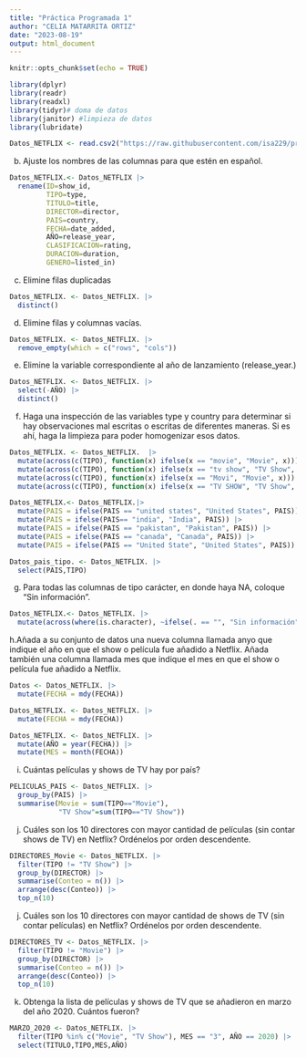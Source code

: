 ```yaml
---
title: "Práctica Programada 1"
author: "CELIA MATARRITA ORTIZ"
date: "2023-08-19"
output: html_document
---
```


```r
knitr::opts_chunk$set(echo = TRUE)

library(dplyr)
library(readr)
library(readxl)
library(tidyr)# doma de datos
library(janitor) #limpieza de datos
library(lubridate)
```

```r
Datos_NETFLIX <- read.csv2("https://raw.githubusercontent.com/isa229/programacion_analisis_datos_ii/main/netflix_info.csv")
```

b. Ajuste los nombres de las columnas para que estén en español.


```r
Datos_NETFLIX.<- Datos_NETFLIX |> 
  rename(ID=show_id,
         TIPO=type,
         TITULO=title,
         DIRECTOR=director,
         PAIS=country,
         FECHA=date_added,
         AÑO=release_year,
         CLASIFICACION=rating,
         DURACION=duration,
         GENERO=listed_in)
```

c. Elimine filas duplicadas

```r
Datos_NETFLIX. <- Datos_NETFLIX. |> 
  distinct()
```

d. Elimine filas y columnas vacías.
```r
Datos_NETFLIX. <- Datos_NETFLIX. |> 
  remove_empty(which = c("rows", "cols"))
```

e. Elimine la variable correspondiente al año de lanzamiento (release_year.)

```r
Datos_NETFLIX. <- Datos_NETFLIX. |>
  select(-AÑO) |>
  distinct()
```

f. Haga una inspección de las variables type y country para determinar si hay observaciones mal escritas o
escritas de diferentes maneras. Si es ahí, haga la limpieza para poder homogenizar esos datos.

```r
Datos_NETFLIX. <- Datos_NETFLIX.  |>
  mutate(across(c(TIPO), function(x) ifelse(x == "movie", "Movie", x))) |>
  mutate(across(c(TIPO), function(x) ifelse(x == "tv show", "TV Show", x))) |>
  mutate(across(c(TIPO), function(x) ifelse(x == "Movi", "Movie", x))) |> 
  mutate(across(c(TIPO), function(x) ifelse(x == "TV SHOW", "TV Show", x)))
```

```r
Datos_NETFLIX.<- Datos_NETFLIX.|>
  mutate(PAIS = ifelse(PAIS == "united states", "United States", PAIS)) |>
  mutate(PAIS = ifelse(PAIS== "india", "India", PAIS)) |>
  mutate(PAIS = ifelse(PAIS == "pakistan", "Pakistan", PAIS)) |> 
  mutate(PAIS = ifelse(PAIS == "canada", "Canada", PAIS)) |> 
  mutate(PAIS = ifelse(PAIS == "United State", "United States", PAIS))
```

```r
Datos_pais_tipo. <- Datos_NETFLIX. |>
  select(PAIS,TIPO)
```

g. Para todas las columnas de tipo carácter, en donde haya NA, coloque “Sin información”.

```r
Datos_NETFLIX.<- Datos_NETFLIX. |> 
  mutate(across(where(is.character), ~ifelse(. == "", "Sin información", .)))
```

h.Añada a su conjunto de datos una nueva columna llamada anyo que indique el año en que el show o
película fue añadido a Netflix. Añada también una columna llamada mes que indique el mes en que el
show o película fue añadido a Netflix.

```r
Datos <- Datos_NETFLIX. |> 
  mutate(FECHA = mdy(FECHA))
```

```r
Datos_NETFLIX. <- Datos_NETFLIX. |> 
  mutate(FECHA = mdy(FECHA))
```

```r
Datos_NETFLIX. <- Datos_NETFLIX. |> 
  mutate(AÑO = year(FECHA)) |> 
  mutate(MES = month(FECHA))
```

i. Cuántas películas y shows de TV hay por país?

```r
PELICULAS_PAIS <- Datos_NETFLIX. |> 
  group_by(PAIS) |> 
  summarise(Movie = sum(TIPO=="Movie"),
            "TV Show"=sum(TIPO=="TV Show"))
```

j. Cuáles son los 10 directores con mayor cantidad de películas (sin contar shows de TV) en Netflix?
Ordénelos por orden descendente.

```r
DIRECTORES_Movie <- Datos_NETFLIX. |> 
  filter(TIPO != "TV Show") |> 
  group_by(DIRECTOR) |> 
  summarise(Conteo = n()) |> 
  arrange(desc(Conteo)) |> 
  top_n(10)
```

j. Cuáles son los 10 directores con mayor cantidad de shows de TV (sin contar películas) en Netflix?
Ordénelos por orden descendente.

```r
DIRECTORES_TV <- Datos_NETFLIX. |> 
  filter(TIPO != "Movie") |> 
  group_by(DIRECTOR) |> 
  summarise(Conteo = n()) |> 
  arrange(desc(Conteo)) |> 
  top_n(10)
```

k. Obtenga la lista de películas y shows de TV que se añadieron en marzo del año 2020. Cuántos fueron?

```r
MARZO_2020 <- Datos_NETFLIX. |> 
  filter(TIPO %in% c("Movie", "TV Show"), MES == "3", AÑO == 2020) |> 
  select(TITULO,TIPO,MES,AÑO)
```

